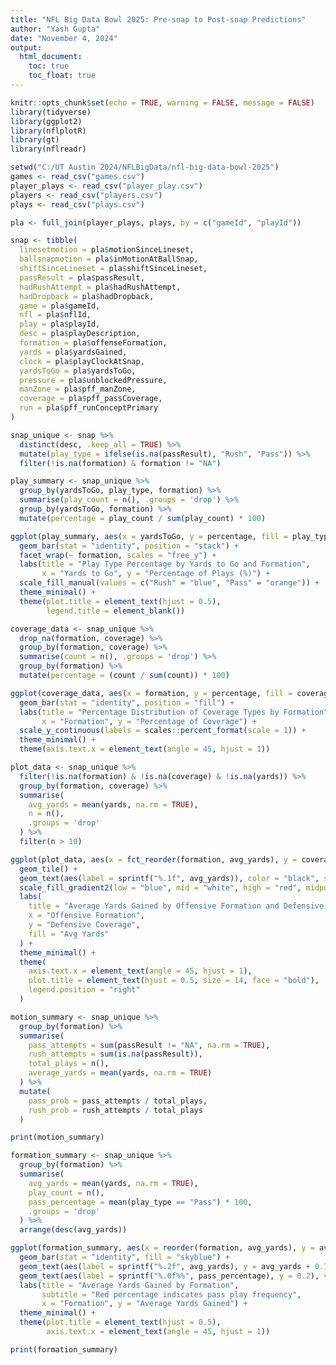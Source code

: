 ---
title: "NFL Big Data Bowl 2025: Pre-snap to Post-snap Predictions"
author: "Yash Gupta"
date: "November 4, 2024"
output: 
  html_document:
    toc: true
    toc_float: true
---

```{r setup, include=FALSE}
knitr::opts_chunk$set(echo = TRUE, warning = FALSE, message = FALSE)
library(tidyverse)
library(ggplot2)
library(nflplotR)
library(gt)
library(nflreadr)
```

```{r}
setwd("C:/UT Austin 2024/NFLBigData/nfl-big-data-bowl-2025")
games <- read_csv("games.csv")
player_plays <- read_csv("player_play.csv")
players <- read_csv("players.csv")
plays <- read_csv("plays.csv")
```

```{r}
pla <- full_join(player_plays, plays, by = c("gameId", "playId"))

snap <- tibble(
  linesetmotion = pla$motionSinceLineset,
  ballsnapmotion = pla$inMotionAtBallSnap,
  shiftSinceLineset = pla$shiftSinceLineset,
  passResult = pla$passResult,
  hadRushAttempt = pla$hadRushAttempt,
  hadDropback = pla$hadDropback,
  game = pla$gameId,
  nfl = pla$nflId,
  play = pla$playId,
  desc = pla$playDescription,
  formation = pla$offenseFormation,
  yards = pla$yardsGained,
  clock = pla$playClockAtSnap,
  yardsToGo = pla$yardsToGo,
  pressure = pla$unblockedPressure,
  manZone = pla$pff_manZone,
  coverage = pla$pff_passCoverage,
  run = pla$pff_runConceptPrimary
)
```

```{r}
snap_unique <- snap %>% 
  distinct(desc, .keep_all = TRUE) %>%
  mutate(play_type = ifelse(is.na(passResult), "Rush", "Pass")) %>%
  filter(!is.na(formation) & formation != "NA")
```

```{r}
play_summary <- snap_unique %>%
  group_by(yardsToGo, play_type, formation) %>%
  summarise(play_count = n(), .groups = 'drop') %>%
  group_by(yardsToGo, formation) %>%
  mutate(percentage = play_count / sum(play_count) * 100)

ggplot(play_summary, aes(x = yardsToGo, y = percentage, fill = play_type)) +
  geom_bar(stat = "identity", position = "stack") +
  facet_wrap(~ formation, scales = "free_y") +
  labs(title = "Play Type Percentage by Yards to Go and Formation",
       x = "Yards to Go", y = "Percentage of Plays (%)") +
  scale_fill_manual(values = c("Rush" = "blue", "Pass" = "orange")) +
  theme_minimal() +
  theme(plot.title = element_text(hjust = 0.5),
        legend.title = element_blank())
```

```{r}
coverage_data <- snap_unique %>%
  drop_na(formation, coverage) %>%
  group_by(formation, coverage) %>%
  summarise(count = n(), .groups = 'drop') %>%
  group_by(formation) %>%
  mutate(percentage = (count / sum(count)) * 100)

ggplot(coverage_data, aes(x = formation, y = percentage, fill = coverage)) +
  geom_bar(stat = "identity", position = "fill") +
  labs(title = "Percentage Distribution of Coverage Types by Formation",
       x = "Formation", y = "Percentage of Coverage") +
  scale_y_continuous(labels = scales::percent_format(scale = 1)) +
  theme_minimal() +
  theme(axis.text.x = element_text(angle = 45, hjust = 1))
```

```{r}
plot_data <- snap_unique %>%
  filter(!is.na(formation) & !is.na(coverage) & !is.na(yards)) %>%
  group_by(formation, coverage) %>%
  summarise(
    avg_yards = mean(yards, na.rm = TRUE),
    n = n(),
    .groups = 'drop'
  ) %>%
  filter(n > 10)

ggplot(plot_data, aes(x = fct_reorder(formation, avg_yards), y = coverage, fill = avg_yards)) +
  geom_tile() +
  geom_text(aes(label = sprintf("%.1f", avg_yards)), color = "black", size = 3) +
  scale_fill_gradient2(low = "blue", mid = "white", high = "red", midpoint = 0) +
  labs(
    title = "Average Yards Gained by Offensive Formation and Defensive Coverage",
    x = "Offensive Formation",
    y = "Defensive Coverage",
    fill = "Avg Yards"
  ) +
  theme_minimal() +
  theme(
    axis.text.x = element_text(angle = 45, hjust = 1),
    plot.title = element_text(hjust = 0.5, size = 14, face = "bold"),
    legend.position = "right"
  )
```

```{r}
motion_summary <- snap_unique %>%
  group_by(formation) %>%
  summarise(
    pass_attempts = sum(passResult != "NA", na.rm = TRUE),
    rush_attempts = sum(is.na(passResult)),
    total_plays = n(),
    average_yards = mean(yards, na.rm = TRUE)
  ) %>%
  mutate(
    pass_prob = pass_attempts / total_plays,
    rush_prob = rush_attempts / total_plays
  )

print(motion_summary)
```

```{r}
formation_summary <- snap_unique %>%
  group_by(formation) %>%
  summarise(
    avg_yards = mean(yards, na.rm = TRUE),
    play_count = n(),
    pass_percentage = mean(play_type == "Pass") * 100,
    .groups = 'drop'
  ) %>%
  arrange(desc(avg_yards))

ggplot(formation_summary, aes(x = reorder(formation, avg_yards), y = avg_yards)) +
  geom_bar(stat = "identity", fill = "skyblue") +
  geom_text(aes(label = sprintf("%.2f", avg_yards), y = avg_yards + 0.1), vjust = 0) +
  geom_text(aes(label = sprintf("%.0f%%", pass_percentage), y = 0.2), vjust = 0, color = "red") +
  labs(title = "Average Yards Gained by Formation",
       subtitle = "Red percentage indicates pass play frequency",
       x = "Formation", y = "Average Yards Gained") +
  theme_minimal() +
  theme(plot.title = element_text(hjust = 0.5),
        axis.text.x = element_text(angle = 45, hjust = 1))

print(formation_summary)
```
